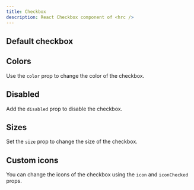 ```yaml
---
title: Checkbox
description: React Checkbox component of <hrc />
---
```



## Default checkbox

<Demo layout="grid" cols={2} className="checkbox-default">
  <Demos.CheckboxDefault />
</Demo>

<SourceCode code={defaultCode} title="default.tsx" />

## Colors

Use the `color` prop to change the color of the checkbox.

<Demo layout="grid" cols={2}>
  <Demos.CheckboxColors />
</Demo>

<SourceCode code={colorsCode} title="colors.tsx" />

## Disabled

Add the `disabled` prop to disable the checkbox.

<Demo layout="grid" cols={2} className="checkbox-disabled" withDisabled>
  <Demos.CheckboxDisabled client:load />
</Demo>

<SourceCodeWithDisabled code={disabledCode} title="disabled.tsx" />

## Sizes

Set the `size` prop to change the size of the checkbox.

<Demo layout="grid" cols={3}>
  <Demos.CheckboxSizes />
</Demo>

<SourceCode code={sizesCode} title="sizes.tsx" />

## Custom icons

You can change the icons of the checkbox using the `icon` and `iconChecked` props.

<Demo layout="grid" cols={2}>
  <Demos.CheckboxIcon client:load />
</Demo>

<SourceCode code={iconCode} title="icon.tsx" />
